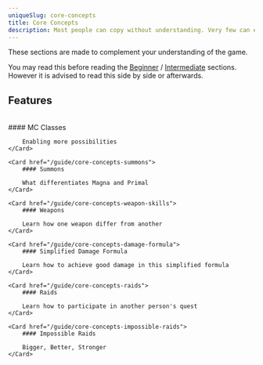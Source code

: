 ```yaml
---
uniqueSlug: core-concepts
title: Core Concepts
description: Most people can copy without understanding. Very few can explain without copying.
---
```


These sections are made to complement your understanding of the game.

You may read this before reading the [Beginner](/guide/beginner) / [Intermediate](#) sections.
However it is advised to read this side by side or afterwards.

## Features

<br />

<div className="grid grid-cols-2 gap-4">
    <Card href="/guide/core-concepts-classes">
        #### MC Classes

        Enabling more possibilities
    </Card>

    <Card href="/guide/core-concepts-summons">
        #### Summons

        What differentiates Magna and Primal
    </Card>

    <Card href="/guide/core-concepts-weapon-skills">
        #### Weapons

        Learn how one weapon differ from another
    </Card>

    <Card href="/guide/core-concepts-damage-formula">
        #### Simplified Damage Formula

        Learn how to achieve good damage in this simplified formula
    </Card>

    <Card href="/guide/core-concepts-raids">
        #### Raids

        Learn how to participate in another person's quest
    </Card>

    <Card href="/guide/core-concepts-impossible-raids">
        #### Impossible Raids

        Bigger, Better, Stronger
    </Card>

</div>
